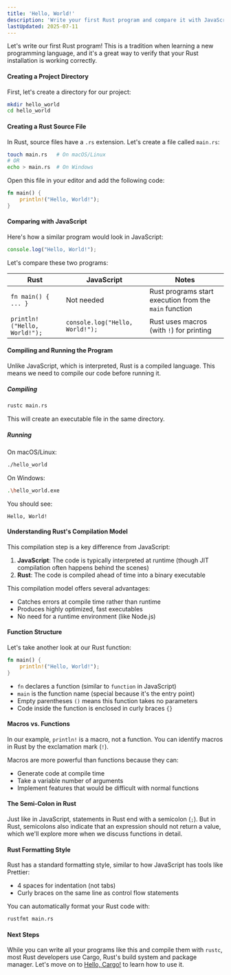 ```yaml
---
title: 'Hello, World!'
description: 'Write your first Rust program and compare it with JavaScript'
lastUpdated: 2025-07-11
---
```


Let's write our first Rust program! This is a tradition when learning a new programming language, and it's a great way to verify that your Rust installation is working correctly.

#### Creating a Project Directory

First, let's create a directory for our project:

```bash
mkdir hello_world
cd hello_world
```

#### Creating a Rust Source File

In Rust, source files have a `.rs` extension. Let's create a file called `main.rs`:

```bash
touch main.rs   # On macOS/Linux
# OR
echo > main.rs  # On Windows
```

Open this file in your editor and add the following code:

```rust
fn main() {
    println!("Hello, World!");
}
```

#### Comparing with JavaScript

Here's how a similar program would look in JavaScript:

```javascript
console.log("Hello, World!");
```

Let's compare these two programs:

| Rust | JavaScript | Notes |
|------|------------|-------|
| `fn main() { ... }` | Not needed | Rust programs start execution from the `main` function |
| `println!("Hello, World!");` | `console.log("Hello, World!");` | Rust uses macros (with `!`) for printing |

#### Compiling and Running the Program

Unlike JavaScript, which is interpreted, Rust is a compiled language. This means we need to compile our code before running it.

##### Compiling

```bash
rustc main.rs
```

This will create an executable file in the same directory.

##### Running

On macOS/Linux:
```bash
./hello_world
```

On Windows:
```bash
.\hello_world.exe
```

You should see:
```
Hello, World!
```

#### Understanding Rust's Compilation Model

This compilation step is a key difference from JavaScript:

1. **JavaScript**: The code is typically interpreted at runtime (though JIT compilation often happens behind the scenes)
2. **Rust**: The code is compiled ahead of time into a binary executable

This compilation model offers several advantages:
- Catches errors at compile time rather than runtime
- Produces highly optimized, fast executables
- No need for a runtime environment (like Node.js)

#### Function Structure

Let's take another look at our Rust function:

```rust
fn main() {
    println!("Hello, World!");
}
```

- `fn` declares a function (similar to `function` in JavaScript)
- `main` is the function name (special because it's the entry point)
- Empty parentheses `()` means this function takes no parameters
- Code inside the function is enclosed in curly braces `{}`

#### Macros vs. Functions

In our example, `println!` is a macro, not a function. You can identify macros in Rust by the exclamation mark (`!`).

Macros are more powerful than functions because they can:
- Generate code at compile time
- Take a variable number of arguments
- Implement features that would be difficult with normal functions

#### The Semi-Colon in Rust

Just like in JavaScript, statements in Rust end with a semicolon (`;`). But in Rust, semicolons also indicate that an expression should not return a value, which we'll explore more when we discuss functions in detail.

#### Rust Formatting Style

Rust has a standard formatting style, similar to how JavaScript has tools like Prettier:

- 4 spaces for indentation (not tabs)
- Curly braces on the same line as control flow statements

You can automatically format your Rust code with:

```bash
rustfmt main.rs
```

#### Next Steps

While you can write all your programs like this and compile them with `rustc`, most Rust developers use Cargo, Rust's build system and package manager. Let's move on to [Hello, Cargo!](/en/introduction/hello-cargo/) to learn how to use it. 